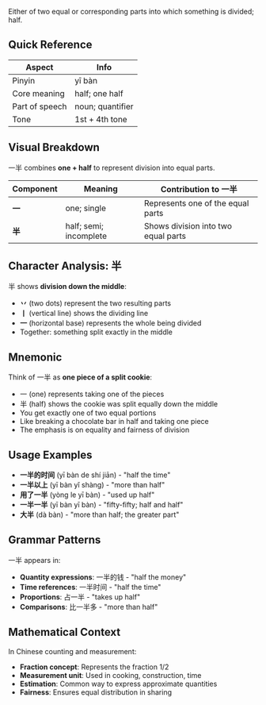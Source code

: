 Either of two equal or corresponding parts into which something is divided; half.

## Quick Reference

| Aspect         | Info             |
| -------------- | ---------------- |
| Pinyin         | yī bàn           |
| Core meaning   | half; one half   |
| Part of speech | noun; quantifier |
| Tone           | 1st + 4th tone   |

## Visual Breakdown

一半 combines **one + half** to represent division into equal parts.

| Component | Meaning                | Contribution to 一半                |
| --------- | ---------------------- | ----------------------------------- |
| **一**    | one; single            | Represents one of the equal parts   |
| **半**    | half; semi; incomplete | Shows division into two equal parts |

## Character Analysis: 半

半 shows **division down the middle**:

- **丷** (two dots) represent the two resulting parts
- **丨** (vertical line) shows the dividing line
- **一** (horizontal base) represents the whole being divided
- Together: something split exactly in the middle

## Mnemonic

Think of 一半 as **one piece of a split cookie**:

- 一 (one) represents taking one of the pieces
- 半 (half) shows the cookie was split equally down the middle
- You get exactly one of two equal portions
- Like breaking a chocolate bar in half and taking one piece
- The emphasis is on equality and fairness of division

## Usage Examples

- **一半的时间** (yī bàn de shí jiān) - "half the time"
- **一半以上** (yī bàn yǐ shàng) - "more than half"
- **用了一半** (yòng le yī bàn) - "used up half"
- **一半一半** (yī bàn yī bàn) - "fifty-fifty; half and half"
- **大半** (dà bàn) - "more than half; the greater part"

## Grammar Patterns

一半 appears in:

- **Quantity expressions**: 一半的钱 - "half the money"
- **Time references**: 一半时间 - "half the time"
- **Proportions**: 占一半 - "takes up half"
- **Comparisons**: 比一半多 - "more than half"

## Mathematical Context

In Chinese counting and measurement:

- **Fraction concept**: Represents the fraction 1/2
- **Measurement unit**: Used in cooking, construction, time
- **Estimation**: Common way to express approximate quantities
- **Fairness**: Ensures equal distribution in sharing
